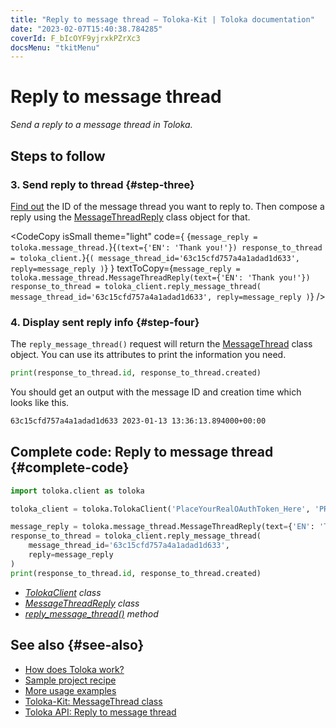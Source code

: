 ```yaml
---
title: "Reply to message thread — Toloka-Kit | Toloka documentation"
date: "2023-02-07T15:40:38.784285"
coverId: F_bIcOYF9yjrxkPZrXc3
docsMenu: "tkitMenu"
---
```



# Reply to message thread

_Send a reply to a message thread in Toloka._

## Steps to follow

<Import/>

<Instantiate/>

### 3. Send reply to thread {#step-three}

[Find out](/docs/toloka-kit/recipes/get-message-threads) the ID of the message thread you want to reply to. Then compose a reply using the [MessageThreadReply](/docs/toloka-kit/reference/toloka.client.message_thread.MessageThreadReply) class object for that.

<CodeCopy
  isSmall
  theme="light"
  code={
    <HighlightChildren language="python">
      {`message_reply = toloka.message_thread.`}<Term term="MessageThreadReply"><MessageThreadReply/></Term>{`(text={'EN': 'Thank you!'})
response_to_thread = toloka_client.`}<Term term="reply_message_thread"><ReplyMessageThread/></Term>{`(
    message_thread_id='63c15cfd757a4a1adad1d633',
    reply=message_reply
)`}
    </HighlightChildren>
  }
  textToCopy={`message_reply = toloka.message_thread.MessageThreadReply(text={'EN': 'Thank you!'})
response_to_thread = toloka_client.reply_message_thread(
    message_thread_id='63c15cfd757a4a1adad1d633',
    reply=message_reply
)`}
/>

### 4. Display sent reply info {#step-four}

The `reply_message_thread()` request will return the [MessageThread](/docs/toloka-kit/reference/toloka.client.message_thread.MessageThread) class object. You can use its attributes to print the information you need.

```python
print(response_to_thread.id, response_to_thread.created)
```

You should get an output with the message ID and creation time which looks like this.

```bash
63c15cfd757a4a1adad1d633 2023-01-13 13:36:13.894000+00:00
```

## Complete code: Reply to message thread {#complete-code}

```python
import toloka.client as toloka

toloka_client = toloka.TolokaClient('PlaceYourRealOAuthToken_Here', 'PRODUCTION')

message_reply = toloka.message_thread.MessageThreadReply(text={'EN': 'Thank you!'})
response_to_thread = toloka_client.reply_message_thread(
    message_thread_id='63c15cfd757a4a1adad1d633',
    reply=message_reply
)
print(response_to_thread.id, response_to_thread.created)
```

<Note mode="tip" title="List of classes and methods used in this recipe">

- _[TolokaClient](/docs/toloka-kit/reference/toloka.client.TolokaClient) class_
- _[MessageThreadReply](/docs/toloka-kit/reference/toloka.client.message_thread.MessageThreadReply) class_
- _[reply_message_thread()](/docs/toloka-kit/reference/toloka.client.TolokaClient.reply_message_thread) method_

</Note>

## See also {#see-also}

- [How does Toloka work?](/docs/guide/overview)
- [Sample project recipe](/docs/toloka-kit/recipes/learn-basics)
- [More usage examples](/docs/toloka-kit/recipes/use-cases)
- [Toloka-Kit: MessageThread class](/docs/toloka-kit/reference/toloka.client.message_thread.MessageThread)
- [Toloka API: Reply to message thread](https://toloka.ai/docs/api/api-reference/#post-/message-threads/-id-/reply)

